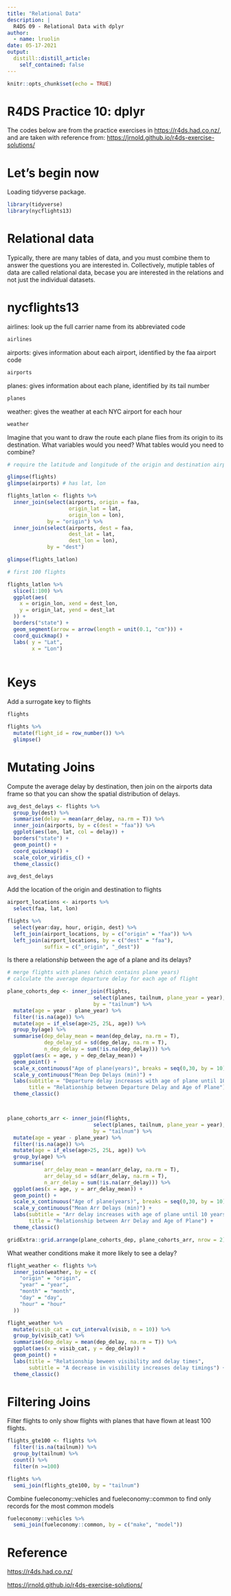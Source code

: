 ```yaml
---
title: "Relational Data"
description: |
  R4DS 09 - Relational Data with dplyr
author:
  - name: lruolin
date: 05-17-2021
output:
  distill::distill_article:
    self_contained: false
---
```



```r
knitr::opts_chunk$set(echo = TRUE)
```

# R4DS Practice 10: dplyr

The codes below are from the practice exercises in <https://r4ds.had.co.nz/>, and are taken with reference from: <https://jrnold.github.io/r4ds-exercise-solutions/>

# Let's begin now

Loading tidyverse package. 

```r
library(tidyverse)
library(nycflights13)
```

# Relational data

Typically, there are many tables of data, and you must combine them to answer the questions you are interested in. Collectively, mutiple tables of data are called relational data, becase you are interested in the relations and not just the individual datasets. 


# nycflights13

airlines: look up the full carrier name from its abbreviated code

```r
airlines
```

airports: gives information about each airport, identified by the faa airport code

```r
airports
```

planes: gives information about each plane, identified by its tail number

```r
planes
```
weather: gives the weather at each NYC airport for each hour

```r
weather
```

Imagine that you want to draw the route each plane flies from its origin to its destination. What variables would you need? What tables would you need to combine?

```r
# require the latitude and longitude of the origin and destination airports of each flight. 

glimpse(flights)
glimpse(airports) # has lat, lon

flights_latlon <- flights %>% 
  inner_join(select(airports, origin = faa,
                    origin_lat = lat,
                    origin_lon = lon),
             by = "origin") %>% 
  inner_join(select(airports, dest = faa,
                    dest_lat = lat,
                    dest_lon = lon),
             by = "dest") 

glimpse(flights_latlon)

# first 100 flights

flights_latlon %>% 
  slice(1:100) %>% 
  ggplot(aes(
    x = origin_lon, xend = dest_lon,
    y = origin_lat, yend = dest_lat
  )) +
  borders("state") +
  geom_segment(arrow = arrow(length = unit(0.1, "cm"))) +
  coord_quickmap() +
  labs( y = "Lat",
        x = "Lon")
  
```

# Keys

Add a surrogate key to flights

```r
flights

flights %>% 
  mutate(flight_id = row_number()) %>% 
  glimpse()
```

# Mutating Joins

Compute the average delay by destination, then join on the airports data frame so that you can show the spatial distribution of delays.

```r
avg_dest_delays <- flights %>% 
  group_by(dest) %>% 
  summarise(delay = mean(arr_delay, na.rm = T)) %>% 
  inner_join(airports, by = c(dest = "faa")) %>% 
  ggplot(aes(lon, lat, col = delay)) +
  borders("state") +
  geom_point() +
  coord_quickmap() +
  scale_color_viridis_c() +
  theme_classic()

avg_dest_delays 

```

Add the location of the origin and destination to flights

```r
airport_locations <- airports %>% 
  select(faa, lat, lon)

flights %>% 
  select(year:day, hour, origin, dest) %>% 
  left_join(airport_locations, by = c("origin" = "faa")) %>% 
  left_join(airport_locations, by = c("dest" = "faa"),
            suffix = c("_origin", "_dest"))

```

Is there a relationship between the age of a plane and its delays?

```r
# merge flights with planes (which contains plane years)
# calculate the average departure delay for each age of flight

plane_cohorts_dep <- inner_join(flights,
                            select(planes, tailnum, plane_year = year),
                            by = "tailnum") %>%
  mutate(age = year - plane_year) %>% 
  filter(!is.na(age)) %>% 
  mutate(age = if_else(age>25, 25L, age)) %>% 
  group_by(age) %>% 
  summarise(dep_delay_mean = mean(dep_delay, na.rm = T),
            dep_delay_sd = sd(dep_delay, na.rm = T),
            n_dep_delay = sum(!is.na(dep_delay))) %>% 
  ggplot(aes(x = age, y = dep_delay_mean)) +
  geom_point() +
  scale_x_continuous("Age of plane(years)", breaks = seq(0,30, by = 10)) +
  scale_y_continuous("Mean Dep Delays (min)") +
  labs(subtitle = "Departure delay increases with age of plane until 10 years, then it declines and flattens out.",
       title = "Relationship between Departure Delay and Age of Plane") +
  theme_classic()



plane_cohorts_arr <- inner_join(flights,
                            select(planes, tailnum, plane_year = year),
                            by = "tailnum") %>%
  mutate(age = year - plane_year) %>% 
  filter(!is.na(age)) %>% 
  mutate(age = if_else(age>25, 25L, age)) %>% 
  group_by(age) %>% 
  summarise(
            arr_delay_mean = mean(arr_delay, na.rm = T),
            arr_delay_sd = sd(arr_delay, na.rm = T),
            n_arr_delay = sum(!is.na(arr_delay))) %>% 
  ggplot(aes(x = age, y = arr_delay_mean)) +
  geom_point() +
  scale_x_continuous("Age of plane(years)", breaks = seq(0,30, by = 10)) +
  scale_y_continuous("Mean Arr Delays (min)") +
  labs(subtitle = "Arr delay increases with age of plane until 10 years, then it declines and flattens out.",
       title = "Relationship between Arr Delay and Age of Plane") +
  theme_classic()

gridExtra::grid.arrange(plane_cohorts_dep, plane_cohorts_arr, nrow = 2) 
```

What weather conditions make it more likely to see a delay?

```r
flight_weather <- flights %>% 
  inner_join(weather, by = c(
    "origin" = "origin",
    "year" = "year",
    "month" = "month",
    "day" = "day", 
    "hour" = "hour"
  ))

flight_weather %>% 
  mutate(visib_cat = cut_interval(visib, n = 10)) %>% 
  group_by(visib_cat) %>% 
  summarise(dep_delay = mean(dep_delay, na.rm = T)) %>% 
  ggplot(aes(x = visib_cat, y = dep_delay)) +
  geom_point() +
  labs(title = "Relationship beween visibility and delay times",
       subtitle = "A decrease in visibility increases delay timings") +
  theme_classic()
```
# Filtering Joins

Filter flights to only show flights with planes that have flown at least 100 flights.

```r
flights_gte100 <- flights %>% 
  filter(!is.na(tailnum)) %>% 
  group_by(tailnum) %>% 
  count() %>% 
  filter(n >=100)

flights %>% 
  semi_join(flights_gte100, by = "tailnum")

```
Combine fueleconomy::vehicles and fueleconomy::common to find only records for the most common models

```r
fueleconomy::vehicles %>% 
  semi_join(fueleconomy::common, by = c("make", "model"))
```




# Reference
<https://r4ds.had.co.nz/>

<https://jrnold.github.io/r4ds-exercise-solutions/>

